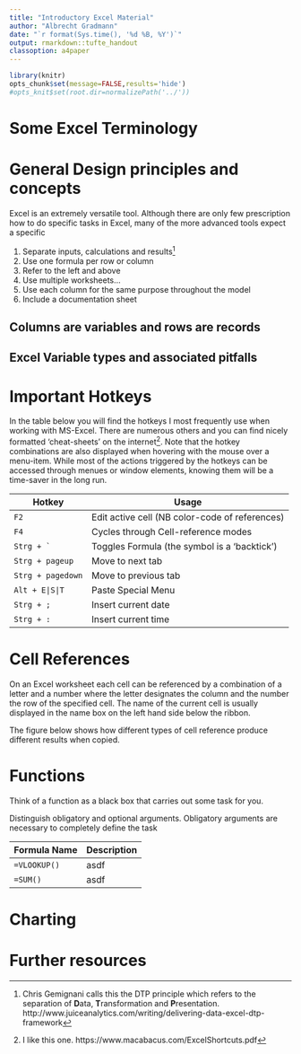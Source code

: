 ```yaml
---
title: "Introductory Excel Material"
author: "Albrecht Gradmann"
date: "`r format(Sys.time(), '%d %B, %Y')`"
output: rmarkdown::tufte_handout
classoption: a4paper
---
```


```r
library(knitr)
opts_chunk$set(message=FALSE,results='hide')
#opts_knit$set(root.dir=normalizePath('../'))
```




# Some Excel Terminology

\begin{figure}
\label{fig:Terminology}
\includegraphics[width=12cm]{resources/Terminology.png}
\caption{Some useful terminology when talking about Excel.}
\end{figure}

# General Design principles and concepts
Excel is an extremely versatile tool. Although there are only few prescription how to do specific tasks in Excel, many of the more advanced tools expect a specific 

1. Separate inputs, calculations and results[^DTP]
2. Use one formula per row or column 
3. Refer to the left and above
4. Use multiple worksheets...
\begin{enumerate}
   \item For ease of expansion
   \item For repeatable blocks
   \item
\end{enumerate}
5. Use each column for the same purpose throughout the model
6. Include a documentation sheet

## Columns are variables and rows are records

## Excel Variable types and associated pitfalls

<!-- References used in this section --> 
[^EusprigGuide]: Spreadsheet modelling best practice by Nick Read and Jonath
an Batson http://www.eusprig.org/smbp.pdf
[^DTP]: Chris Gemignani calls this the DTP principle which refers to the separation of **D**ata, **T**ransformation and **P**resentation. http://www.juiceanalytics.com/writing/delivering-data-excel-dtp-framework


# Important Hotkeys
In the table below you will find the hotkeys I most frequently use when working with MS-Excel.  There are numerous others and you can find nicely formatted 'cheat-sheets' on the internet[^cheatSheet]. Note that the hotkey combinations are also displayed when hovering with the mouse over a menu-item. While most of the actions triggered by the hotkeys can be accessed through menues or window elements, knowing them will be a time-saver in the long run.  


Hotkey        | Usage
------------- | -------------
`F2`          | Edit active cell (NB color-code of references)
`F4`          | Cycles through Cell-reference modes
``Strg + ` `` | Toggles Formula (the symbol is a 'backtick')
`Strg + pageup`| Move to next tab
`Strg + pagedown`| Move to previous tab
` Alt + E|S|T` | Paste Special Menu  
`Strg + ;`     | Insert current date
`Strg + :`    | Insert current time


<!-- References used in this section --> 
[^cheatSheet]:  I like this one. https://www.macabacus.com/ExcelShortcuts.pdf


# Cell References
On an Excel worksheet each cell can be referenced by a combination of a letter and a number where the letter designates the column and the number the row of the specified cell. The name of the current cell is usually displayed in the name box on the left hand side below the ribbon.

The figure below shows how different types of cell reference produce different results when copied.

\begin{figure}
\label{fig:References}
\includegraphics[width=11cm]{resources/References.png}
\caption{Copying different types of cell references.}
\end{figure}

# Functions
Think of a function as a black box that carries out some task for you. 

Distinguish obligatory and optional arguments. Obligatory arguments are necessary to completely define the task



Formula Name        | Description
------------- | -------------
`=VLOOKUP()`          | asdf
`=SUM()`          | asdf

# Charting


# Further resources


<!-- References used in this section --> 
[^Chandoo]: Chandoo.org is a great collection of useful Excel snippets and hints. http://chandoo.org/wp/


